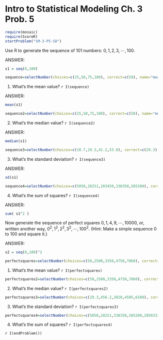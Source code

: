 Intro to Statistical Modeling Ch. 3 Prob. 5 
========================================================
```r
require(mosaic)
require(ScoreR)
startProblem("SM-3-P5-SD")
```

Use R to generate the sequence of 101 numbers: $0, 1, 2, 3, \cdots, 100$.

<aside>
ANSWER:
```r
s1 = seq(0,100)
```
</aside>

```r
sequence=selectNumber(choices=c(25,50,75,100), correct=c(50), name="meanvalue", totalPts=1)
```
(1) What's the mean value? `r I(sequence)`

<aside>
ANSWER:
```r
mean(s1)
```
</aside>

```r
sequence2=selectNumber(choices=c(25,50,75,100), correct=c(50), name="medianvalue", totalPts=1)
```
(2) What's the median value? `r I(sequence2)`


<aside>
ANSWER:
```r
median(s1)
```
</aside>

```r
sequence3=selectNumber(choices=c(10.7,29.3,41.2,53.8), correct=c(29.3), name="StdDev", totalPts=1)
```
(3) What's the standard deviation? `r I(sequence3)`

<aside>
ANSWER:
```r
sd(s1)
```
</aside>

```r
sequence4=selectNumber(choices=c(5050,20251,103450,338350,585200), correct=c(338350), name="SumoftheSquares", totalPts=1)
```
(4) What's the sum of squares? `r I(sequence4)`

<aside>
ANSWER:
```r
sum( s1^2 )
```
</aside>

Now generate the sequence of perfect squares $0, 1, 4, 9, \cdots, 10000$,
or, written another way, $0^2, 1^2, 2^2, 3^2, \cdots, 100^2$.  (Hint:
Make a simple sequence 0 to 100 and square it.)

<aside>
ANSWER:
```r
s2 = seq(0,100)^2
```
</aside>


```r
perfectsquares=selectNumber(choices=c(50,2500,3350,4750,7860), correct=c(3350), name="meanvalue2", totalPts=1)
```
1. What's the mean value? `r I(perfectsquares)` 

```r
perfectsquares2=selectNumber(choices=c(50,2500,3350,4750,7860), correct=c(2500), name="medianvalue2", totalPts=1)
```
2. What's the median value? `r I(perfectsquares2)`

```r
perfectsquares3=selectNumber(choices=c(29.3,456.2,3028,4505,6108), correct=c(3028), name="StdDev2", totalPts=1)
```
3. What's the standard deviation? `r I(perfectsquares3)`

```r
perfectsquares4=selectNumber(choices=c(5050,20251,338350,585200,2050333330), correct=c(2050333330), name="SumoftheSquares2", totalPts=1)
```
4. What's the sum of squares? `r I(perfectsquares4)`

`r I(endProblem())`